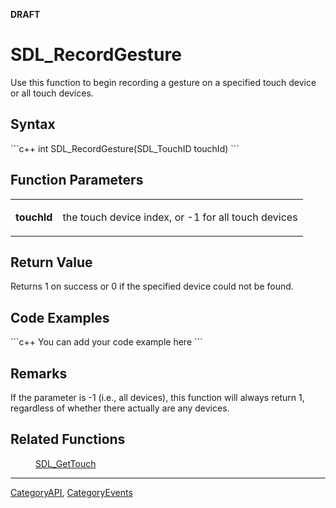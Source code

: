 <!-- pragma section-numbers off -->
<!-- pragma camelcase off -->
'''DRAFT'''


<!-- #*^*^*^*^*See http://wiki.libsdl.org/moin.cgi/SGFunctions for details on editing this page*^*^*^*^* -->


= SDL_RecordGesture =
Use this function to begin recording a gesture on a specified touch device or all touch devices.





== Syntax ==
```c++
int SDL_RecordGesture(SDL_TouchID touchId)
```



== Function Parameters ==
{|
|'''touchId'''
|the touch device index, or -1 for all touch devices
|}




== Return Value ==
Returns 1 on success or 0 if the specified device could not be found.



== Code Examples ==
```c++
You can add your code example here
```



== Remarks ==
If the parameter is -1 (i.e., all devices), this function will always return 1, regardless of whether there actually are any devices.



== Related Functions ==
:[[SDL_GetTouch]]
<!-- #Remove this section if empty -->

----
[[CategoryAPI]], [[CategoryEvents]]
<!-- #See the Style Guide for instructions on editing the footer. -->

